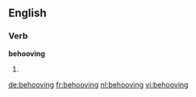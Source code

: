 ==English==

===Verb===
'''behooving'''

# {{present participle of|behoove}}

[[de:behooving]]
[[fr:behooving]]
[[nl:behooving]]
[[vi:behooving]]